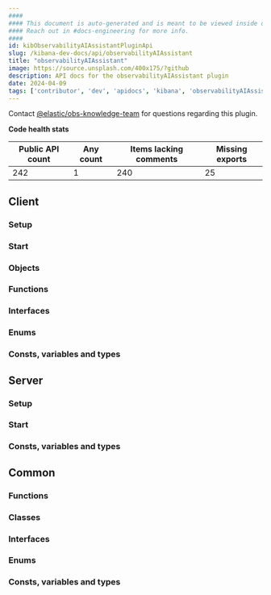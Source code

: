```yaml
---
####
#### This document is auto-generated and is meant to be viewed inside our experimental, new docs system.
#### Reach out in #docs-engineering for more info.
####
id: kibObservabilityAIAssistantPluginApi
slug: /kibana-dev-docs/api/observabilityAIAssistant
title: "observabilityAIAssistant"
image: https://source.unsplash.com/400x175/?github
description: API docs for the observabilityAIAssistant plugin
date: 2024-04-09
tags: ['contributor', 'dev', 'apidocs', 'kibana', 'observabilityAIAssistant']
---
```




Contact [@elastic/obs-knowledge-team](https://github.com/orgs/elastic/teams/obs-knowledge-team) for questions regarding this plugin.

**Code health stats**

| Public API count  | Any count | Items lacking comments | Missing exports |
|-------------------|-----------|------------------------|-----------------|
| 242 | 1 | 240 | 25 |

## Client

### Setup
<DocDefinitionList data={[observabilityAIAssistantObj.client.setup]}/>

### Start
<DocDefinitionList data={[observabilityAIAssistantObj.client.start]}/>

### Objects
<DocDefinitionList data={observabilityAIAssistantObj.client.objects}/>

### Functions
<DocDefinitionList data={observabilityAIAssistantObj.client.functions}/>

### Interfaces
<DocDefinitionList data={observabilityAIAssistantObj.client.interfaces}/>

### Enums
<DocDefinitionList data={observabilityAIAssistantObj.client.enums}/>

### Consts, variables and types
<DocDefinitionList data={observabilityAIAssistantObj.client.misc}/>

## Server

### Setup
<DocDefinitionList data={[observabilityAIAssistantObj.server.setup]}/>

### Start
<DocDefinitionList data={[observabilityAIAssistantObj.server.start]}/>

### Consts, variables and types
<DocDefinitionList data={observabilityAIAssistantObj.server.misc}/>

## Common

### Functions
<DocDefinitionList data={observabilityAIAssistantObj.common.functions}/>

### Classes
<DocDefinitionList data={observabilityAIAssistantObj.common.classes}/>

### Interfaces
<DocDefinitionList data={observabilityAIAssistantObj.common.interfaces}/>

### Enums
<DocDefinitionList data={observabilityAIAssistantObj.common.enums}/>

### Consts, variables and types
<DocDefinitionList data={observabilityAIAssistantObj.common.misc}/>


